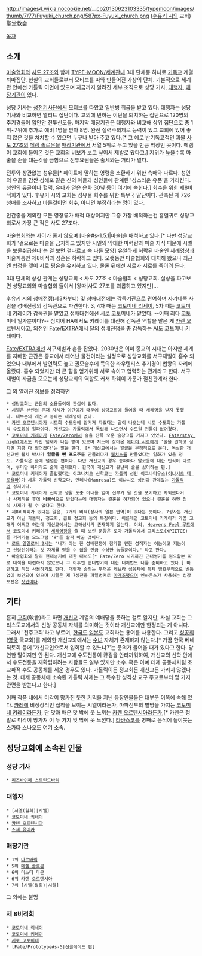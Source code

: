 http://images4.wikia.nocookie.net/__cb20130623103335/typemoon/images/thumb/7/77/Fuyuki_church.png/587px-Fuyuki_church.png ([[후유키 시]]의 교회)
聖堂教会

[[목차]]
== 소개 ==
[[마술협회]]와 [[사도 27조]]와 함께 [[TYPE-MOON/세계관]]내 3대 단체중 하나로 [[기독교]] 계열 퇴마집단. 현실의 교회들로부터 모티브를 따와 만들어진 가상의 단체. 기본적으로 세계관 안에선 카톨릭 이면에 있으며 지금까지 알려진 세부 조직으로 성당 기사, [[대행자]], [[매장기관]]이 있다. 

성당 기사는 [[성전기사단]]에서 모티브를 따왔고 일반병 취급을 받고 있다. 대행자는 성당기사와 비교하면 엘리트 집단이다.  교의에 반하는 이단을 퇴치하는 집단으로 120명의 추기경들이 입안안 전투신도들. 마지막 매장기관은 대행자와 비교해 상위 집단으로 총 1위~7위에 추가로 예비 1명을 받아 8명. 완전 실력주의제로 능력이 있고 교회에 있어 좋지 않은 것을 처치할 수 있으면 누구나 받아 주고 있다.[* 그 예로 반기독교적인 괴물 [[사도 27조]]의 [[메렘 솔로몬]]을 [[매장기관]]에서 서열 5위로 두고 있을 만큼 막장인 곳이다. 메렘이 교회에 들어온 것은 교회의 비보가 보고 싶어서 제발로 왔다고.] 지위가 높을수록 마술을 손을 대는것을 금함으로 전투요원들은 출세와는 거리가 멀다. 

전투와 상관없는 성유물[* 페이트에 말하는 영령을 소환하기 위한 촉매와 다르다. 성인의 유골을 감싼 성해포 같은 신의 아들과 성인들에 관계된 '성스러운 유품'을 가리킨다. 성인의 유골이나 혈액, 유다가 얻은 은화 30닢 등이 여기에 속한다.] 회수을 위한 제8비적회가 있다. 후유키 시의 교회는 성유물 회수를 위한 특무국 말단이다. 관측된 제 726 성배를 조사하고 바른것이면 회수, 아니면 부정하라는 명이 있다.

인간종을 제외한 모든 영장류가 배척 대상이지만 그중 가장 배척하는건 흡혈귀로 성당교회로서 가장 큰 적은 사도 27조다.

[[마술협회]]와는 사이가 좋지 않으며 [마술#s-1.5.1|마술]을 배척하고 있다.[* 다만 성당교회가 '겉으로는 마술을 금지하고 있지만 시엘의 막대한 마력량과 마술 지식 때문에 시엘을 보물취급한다'는 걸 보면 겉다르고 속 다른 모양] 유일하게 허락된 마술인 [[세례영창]]과 마술계통인 제8비적과 성흔은 허락하고 있다. 오랫동안 마술협회와 대치해 왔으나 최근엔 협정을 맺어 서로 평온을 유지하고 있다. 물론 뒤에선 서로가 서로를 죽이려 든다.

3대 단체의 상성 관계는 성당교회 < 사도 27조 < 마술협회 < 성당교회. 실상을 파고보면 성당교회와 마술협회 둘이서 [왕따|사도 27조를 괴롭히고 있지만]...

후유키 시의 [[성배전쟁]](제3차부터) 및 [[성배대전]]에는 감독기관으로 관여하며 자기네쪽 사람을 성배전쟁의 감독관으로 파견한다. 3, 4차 때는 [[코토미네 리세이]], 5차 때는 [[코토미네 키레이]]가 감독관을 맡았고 성배대전에선 [[시로 코토미네]]가 맡았다. --어째 죄다 코토미네 일가뿐이다?-- 심지어 HA에서도 키레이를 대신해 감독관 역할을 맡은 게 [[카렌 오르텐시아]]고, 외전인 [[Fate/EXTRA]]에서 달의 성배전쟁을 총 감독하는 AI도 코토미네 키레이다.

[[Fate/EXTRA]]에선 서구재벌과 손을 잡았다. 2030년은 이미 종교의 시대는 아지만 세계를 지배한 근간은 종교에서 태어난 물건이라는 설정으로 성당교회를 서구재벌이 흡수 되었으나 내부에서 발언력도 높고 권모술수에 득의한 라우텐티스 추기경이 법왕의 자리에 올랐다. 흡수 되었지만 더 큰 힘을 얻기위해 서로 속이고 협력하는 관계라고 한다. 서구재벌이 자금을 모으는데 성당교회의 역할도 커서 하웨이 가문가 절친관계라 한다.

그 외 알려진 정보를 정리하면

 * 성당교회는 근원의 소용돌이에 관심이 없다.
 * 시엘은 본인의 존재 자체가 이단이기 때문에 성당교회에 들어올 때 세례명을 받지 못했다. 대부분의 개신교 종파는 세례명이 없다.
 * [[카렌 오르텐시아]]가 시토회 수도원에 맡겨져 자랐다는 말이 나오는데 시토 수도회는 가톨릭 수도회의 일파이다. 개신교는 가톨릭에서 독립해 나오면서 수도원 전통이 없어졌다.
 * [[코토미네 키레이]]가 [[Fate/Zero]]에서 술을 잔뜩 모운 술창고를 가지고 있었다. [[Fate/stay night]]에서도 와인 냄새가 나는 방이 있으며 처소에 찾아온 [[에미야 시로]]에게 '술을 권하고 싶지만 지금 다 떨어졌다'는 말을 한다. [* 개신교에서는 알콜을 부정적으로 본다. 독실한 개신교인 웰치 박사가 '''알콜을 뺀 포도주'''를 만들려다가 [[웰치스]]를 만들었다는 일화가 있을 정도. 가톨릭은 술에 널널한 편이다. 다만 개신교의 경우 종파마다 알코올에 대한 인식이 다르며, 루터만 하더라도 술에 관대했다. 한국이 개신교가 유난히 술을 싫어하는 편.]
 * 코토미네 키레이가 졸업했다는 이그나치오 신학교는 [[가톨릭]] 성인 이그나티우스([[이냐시오 데 로욜라]])가 세운 가톨릭 신학교다. 만레사(Manresa)도 이냐시오 성인과 관계있는 [[가톨릭]]의 성지이다.
 * 코토미네 키레이가 신학교 생활 도중 아내를 얻어 신부가 될 것을 포기하고 자퇴했다거나 사제직을 후에 '''비공식'''으로 받았다는데 대행자는 결혼을 허가되어 있으나 결혼을 하면 정식 사제가 될 수 없다고 한다.
 * 제8비적회가 있다는 말은, 7개의 비적(성사의 일본 번역)이 있다는 뜻이다. 7성사는 개신교가 아닌 가톨릭, 정교회, 콥트 정교회 등의 특징이다. 이를테면 코토미네 키레이가 가끔 고해가 어쩌고 하는데 개신교에서는 고해성사가 존재하지 않는다. 이외, [[Heavens Feel 루트]]에서 코토미네 키레이가 [[세례영창]]을 쓸 때 보인 문양은 로마 가톨릭에서 그리스도(ΧΡΙΣΤΟΣ)를 가리키는 모노그램 '☧'를 살짝 바꾼 것이다.
 * [[로드 엘멜로이 2세]]는 "내가 아는 한 성배전쟁에 참가할 만한 성직자는 이놈이고 저놈이고 신앙인이라는 것 자체를 믿을 수 없을 만큼 수상한 놈들뿐이다." 라고 깐다.
 * 마술협회와 달리 현대병기에 대한 대처도[* Fate/Zero 시기까진 근대병기를 혐오할뿐 따로 대책을 마련하지 않았으나 그 이후엔 현대병기에 대한 대처법도 나름 준비하고 있다.] 마련하고 직접 사용하기도 한다. 대행자 승의는 두꺼운 케브라 섬유제에 특제 방호부적으로 빈틈없이 보안되어 있으며 시엘은 제 7성전을 파일벙커로 [[마개조]]했으며 엔하운스가 사용하는 성장포전은 [[샷건]]이다.

== 기타 ==
흔히 [[교회]](敎會)라고 하면 [[개신교]] 계열의 예배당을 뜻하는 걸로 알지만, 사실 교회는 그리스도교에서의 신앙 공동체 자체를 의미하는 것이라 개신교에만 한정되는 게 아니다. 그래서 '천주교회'라고 부르며, [[한국]]도 [[일본]]도 교회라는 용어를 사용한다. 그리고 [[성공회]]([[영국]] 국교회)를 제외한 개신교회에서는 [[수녀]] 자체가 존재하지 않는다.[* 가끔 한국 베네딕토회 등에 '개신교인으로서 입회할 수 있느냐?'는 문의가 들어올 때가 있다고 한다. 당연한 말이지만 안 된다. 개신교에 수도전통이 끊김을 안타까워하여, 개신교의 신학 안에서 수도전통을 재확립하려는 사람들도 일부 있지만 소수. 혹은 아예 테제 공동체처럼 초교파적 수도 공동체를 세운 경우도 있다. 가톨릭이든 정교회든 개신교든 가리지 않겠다는 것. 테제 공동체에 소속된 가톨릭 사제는 그 특수한 성격상 교구 주교로부터 몇 가지 관면을 받는다고 한다.]

어째 작품 내에서 미각이 망가진 듯한 기믹을 지닌 등장인물들은 대부분 이쪽에 속해 있다. [[카레]]에 비정상적인 집착을 보이는 시엘이라든가, 마파신부의 별명을 가지는 [[코토미네 키레이]]라든가, 단 맛과 매운 맛 밖에 못 느끼는 [[카렌 오르텐시아]]라든가,[* 카렌은 정말로 미각이 망가져 이 두 가지 맛 밖에 못 느낀다.] [[타바스코]]를 병째로 음식에 들이붓는 스가타 스나오도 여기 소속.

== 성당교회에 소속된 인물 ==
=== 성당 기사 ===
 * [[리즈바이페 스트린드바리]]
=== 대행자 ===
 * [시엘(월희)|시엘]
 * [[코토미네 키레이]]
 * [[카렌 오르텐시아]]
 * [[스세 유이카]]
=== 매장기관 ===
 * 1위 [[나르바렉]]
 * 5위 [[메렘 솔로몬]]
 * 6위 미스터 다운
 * 6위 [[카렌 오르텐시아]]
 * 7위 [시엘(월희)|시엘]
그 외에는 불명
=== 제 8비적회 ===
 * [[코토미네 리세이]]
 * [[코토미네 키레이]]
 * [[시로 코토미네]]
 * [Fate/Prototype#s-5|선클레이드 판]
